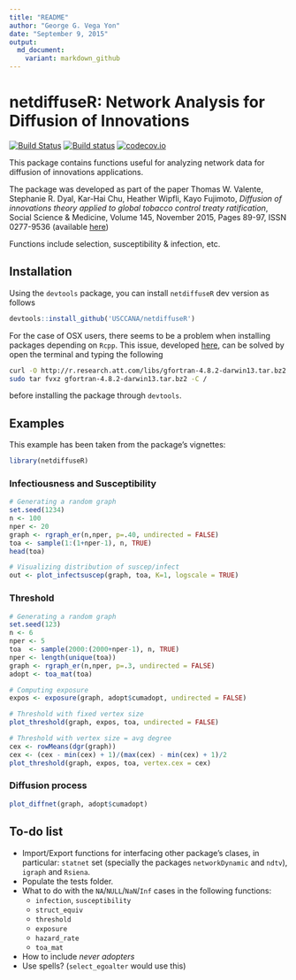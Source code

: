 ```yaml
---
title: "README"
author: "George G. Vega Yon"
date: "September 9, 2015"
output: 
  md_document:
    variant: markdown_github
---
```


# netdiffuseR: Network Analysis for Diffusion of Innovations

[![Build Status](https://travis-ci.org/USCCANA/netdiffuseR.svg?branch=master)](https://travis-ci.org/USCCANA/netdiffuseR) [![Build status](https://ci.appveyor.com/api/projects/status/6u48wgl1lqak2jum?svg=true)](https://ci.appveyor.com/project/gvegayon/netdiffuser) [![codecov.io](https://codecov.io/github/USCCANA/netdiffuseR/coverage.svg?branch=master)](https://codecov.io/github/USCCANA/netdiffuseR?branch=master)

This package contains functions useful for analyzing network data for diffusion of innovations applications.

The package was developed as part of the paper Thomas W. Valente, Stephanie R.
Dyal, Kar-Hai Chu, Heather Wipfli, Kayo Fujimoto, *Diffusion of innovations theory applied to global tobacco control treaty ratification*,
Social Science & Medicine, Volume 145, November 2015, Pages 89-97, ISSN 0277-9536
(available [here](http://www.sciencedirect.com/science/article/pii/S027795361530143X))

Functions include selection, susceptibility & infection, etc.

## Installation

Using the `devtools` package, you can install `netdiffuseR` dev version as follows

```r
devtools::install_github('USCCANA/netdiffuseR')
```

For the case of OSX users, there seems to be a problem when installing packages 
depending on `Rcpp`. This issue, developed [here](https://github.com/USCCANA/netdiffuseR/issues/3),
can be solved by open the terminal and typing the following

```sh
curl -O http://r.research.att.com/libs/gfortran-4.8.2-darwin13.tar.bz2
sudo tar fvxz gfortran-4.8.2-darwin13.tar.bz2 -C /
```

before installing the package through `devtools`.

## Examples

This example has been taken from the package's vignettes:


```r
library(netdiffuseR)
```

### Infectiousness and Susceptibility

```r
# Generating a random graph
set.seed(1234)
n <- 100
nper <- 20
graph <- rgraph_er(n,nper, p=.40, undirected = FALSE)
toa <- sample(1:(1+nper-1), n, TRUE)
head(toa)

# Visualizing distribution of suscep/infect
out <- plot_infectsuscep(graph, toa, K=1, logscale = TRUE)
```

### Threshold

```r
# Generating a random graph
set.seed(123)
n <- 6
nper <- 5
toa  <- sample(2000:(2000+nper-1), n, TRUE)
nper <- length(unique(toa))
graph <- rgraph_er(n,nper, p=.3, undirected = FALSE)
adopt <- toa_mat(toa)

# Computing exposure
expos <- exposure(graph, adopt$cumadopt, undirected = FALSE)

# Threshold with fixed vertex size
plot_threshold(graph, expos, toa, undirected = FALSE)

# Threshold with vertex size = avg degree
cex <- rowMeans(dgr(graph))
cex <- (cex - min(cex) + 1)/(max(cex) - min(cex) + 1)/2
plot_threshold(graph, expos, toa, vertex.cex = cex)
```

### Diffusion process

```r
plot_diffnet(graph, adopt$cumadopt)
```


## To-do list

- Import/Export functions for interfacing other package's clases, in particular: `statnet` set (specially the packages `networkDynamic` and `ndtv`), `igraph` and `Rsiena`.
- Populate the tests folder.
- What to do with the `NA`/`NULL`/`NaN`/`Inf` cases in the following functions:
    * `infection`, `susceptibility`
    * `struct_equiv`
    * `threshold`
    * `exposure`
    * `hazard_rate`
    * `toa_mat`
- How to include _never adopters_
- Use spells? (`select_egoalter` would use this)
    

